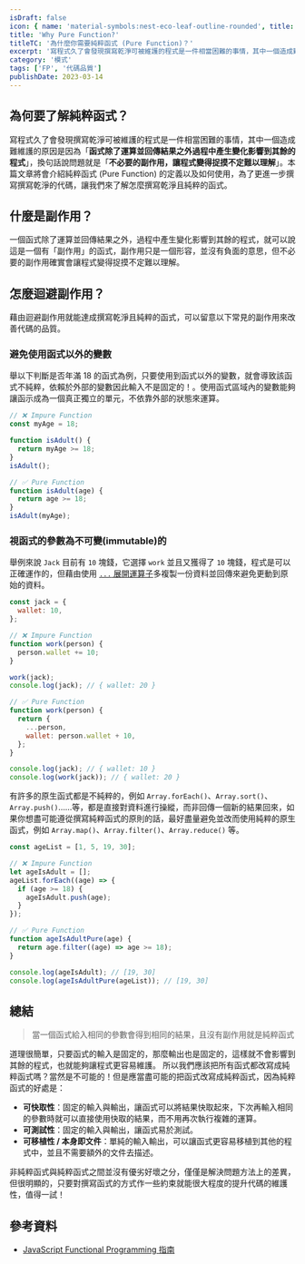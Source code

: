 ```yaml
---
isDraft: false
icon: { name: 'material-symbols:nest-eco-leaf-outline-rounded', title: '葉子符號' }
title: 'Why Pure Function?'
titleTC: '為什麼你需要純粹函式 (Pure Function)？'
excerpt: '寫程式久了會發現撰寫乾淨可被維護的程式是一件相當困難的事情，其中一個造成難維護的原因是因為「函式除了運算並回傳結果之外過程中產生變化影響到其餘的程式」，換句話說問題就是「不必要的副作用，讓程式變得捉摸不定難以理解」，因此應該了解純粹函式的定義以及如何使用，為了更進一步撰寫撰寫乾淨的代碼。'
category: '模式'
tags: ['FP', '代碼品質']
publishDate: 2023-03-14
---
```


## 為何要了解純粹函式？

寫程式久了會發現撰寫乾淨可被維護的程式是一件相當困難的事情，其中一個造成難維護的原因是因為「**函式除了運算並回傳結果之外過程中產生變化影響到其餘的程式**」，換句話說問題就是「**不必要的副作用，讓程式變得捉摸不定難以理解**」。本篇文章將會介紹純粹函式 (Pure Function) 的定義以及如何使用，為了更進一步撰寫撰寫乾淨的代碼，讓我們來了解怎麼撰寫乾淨且純粹的函式。

## 什麼是副作用？

一個函式除了運算並回傳結果之外，過程中產生變化影響到其餘的程式，就可以說這是一個有「副作用」的函式，副作用只是一個形容，並沒有負面的意思，但不必要的副作用確實會讓程式變得捉摸不定難以理解。

## 怎麼迴避副作用？

藉由迴避副作用就能達成撰寫乾淨且純粹的函式，可以留意以下常見的副作用來改善代碼的品質。

### 避免使用函式以外的變數

舉以下判斷是否年滿 18 的函式為例，只要使用到函式以外的變數，就會導致該函式不純粹，依賴於外部的變數因此輸入不是固定的！。使用函式區域內的變數能夠讓函示成為一個真正獨立的單元，不依靠外部的狀態來運算。

```javascript
// ❌ Impure Function
const myAge = 18;

function isAdult() {
  return myAge >= 18;
}
isAdult();

// ✅ Pure Function
function isAdult(age) {
  return age >= 18;
}
isAdult(myAge);
```

### 視函式的參數為不可變(immutable)的

舉例來說 `Jack` 目前有 `10` 塊錢，它選擇 `work` 並且又獲得了 `10` 塊錢，程式是可以正確運作的，但藉由使用 [`...` 展開運算子](/post/spead-operator-rest-operator-the-three-dots-in-javascript/)多複製一份資料並回傳來避免更動到原始的資料。

```javascript
const jack = {
  wallet: 10,
};

// ❌ Impure Function
function work(person) {
  person.wallet += 10;
}

work(jack);
console.log(jack); // { wallet: 20 }

// ✅ Pure Function
function work(person) {
  return {
    ...person,
    wallet: person.wallet + 10,
  };
}

console.log(jack); // { wallet: 10 }
console.log(work(jack)); // { wallet: 20 }
```

有許多的原生函式都是不純粹的，例如 `Array.forEach()`、`Array.sort()`、` Array.push()`……等，都是直接對資料進行操縱，而非回傳一個新的結果回來，如果你想盡可能遵從撰寫純粹函式的原則的話，最好盡量避免並改而使用純粹的原生函式，例如 `Array.map()`、`Array.filter()`、`Array.reduce()` 等。

```javascript
const ageList = [1, 5, 19, 30];

// ❌ Impure Function
let ageIsAdult = [];
ageList.forEach((age) => {
  if (age >= 18) {
    ageIsAdult.push(age);
  }
});

// ✅ Pure Function
function ageIsAdultPure(age) {
  return age.filter((age) => age >= 18);
}

console.log(ageIsAdult); // [19, 30]
console.log(ageIsAdultPure(ageList)); // [19, 30]
```

## 總結

> 當一個函式給入相同的參數會得到相同的結果，且沒有副作用就是純粹函式

道理很簡單，只要函式的輸入是固定的，那麼輸出也是固定的，這樣就不會影響到其餘的程式，也就能夠讓程式更容易維護。
所以我們應該把所有函式都改寫成純粹函式嗎？當然是不可能的！但是應當盡可能的把函式改寫成純粹函式，因為純粹函式的好處是：

- **可快取性**：固定的輸入與輸出，讓函式可以將結果快取起來，下次再輸入相同的參數時就可以直接使用快取的結果，而不用再次執行複雜的運算。
- **可測試性**：固定的輸入與輸出，讓函式易於測試。
- **可移植性 / 本身即文件**：單純的輸入輸出，可以讓函式更容易移植到其他的程式中，並且不需要額外的文件去描述。

非純粹函式與純粹函式之間並沒有優劣好壞之分，僅僅是解決問題方法上的差異，但很明顯的，只要對撰寫函式的方式作一些約束就能很大程度的提升代碼的維護性，值得一試！

## 參考資料

- [JavaScript Functional Programming 指南](https://jigsawye.gitbooks.io/mostly-adequate-guide/content/ch3.html)
